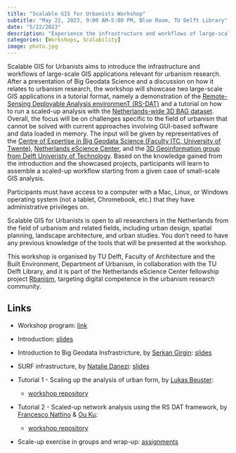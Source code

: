 ```yaml
---
title: "Scalable GIS for Urbanists Workshop"
subtitle: "May 22, 2023, 9:00 AM–5:00 PM, Blue Room, TU Delft Library"
date: "5/22/2023"
description: "Experience the infrastructure and workflows of large-scale GIS applications relevant for urbanism research."
categories: [Workshops, Scalability]
image: photo.jpg
---
```


Scalable GIS for Urbanists aims to introduce the infrastructure and workflows of large-scale GIS applications relevant for urbanism research. After a presentation of Big Geodata Science and a discussion on how it relates to urbanism research, the workshop will showcase two large-scale GIS applications in a tutorial format, namely a demonstration of the [Remote-Sensing Deployable Analysis environmenT (RS-DAT)](https://research-software-directory.org/projects/rs-dat) and a tutorial on how to run a scaled-up analysis with the [Netherlands-wide 3D BAG dataset](https://3dbag.nl/en/viewer). Overall, the focus will be on challenges specific to the field of urbanism that cannot be solved with current approaches involving GUI-based software and data loaded in memory. The input will be given by representatives of the [Centre of Expertise in Big Geodata Science (Faculty ITC, University of Twente)](https://urldefense.com/v3/__https://itc.nl/big-geodata__;!!PAKc-5URQlI!4gtYSXHLQTmXNqeCiziPw_FxD8H5xVpOcJMHNFwkYvqaTtwv3P13L8YhFRJ6uZfafZvykjKrHczciCFGSnyvkR3_$), [Netherlands eScience Center](https://www.esciencecenter.nl/), and the [3D Geoinformation group from Delft Univeristy of Technology](https://3d.bk.tudelft.nl/). Based on the knowledge gained from the introduction and the showcased projects, participants will learn to assemble a scaled-up workflow starting from a given case of small-scale GIS analysis.

Participants must have access to a computer with a Mac, Linux, or Windows operating system (not a tablet, Chromebook, etc.) that they have administrative privileges on.

Scalable GIS for Urbanists is open to all researchers in the Netherlands from the field of urbanism and related fields, including urban design, spatial planning, landscape architecture, and urban studies. You don't need to have any previous knowledge of the tools that will be presented at the workshop.

This workshop is organised by TU Delft, Faculty of Architecture and the Built Environment, Department of Urbanism, in collaboration with the TU Delft Library, and it is part of the Netherlands eScience Center fellowship project [Rbanism](https://www.esciencecenter.nl/claudiu-forgaci/), targeting digital competence in the urbanism research community.

## Links

- Workshop program: [link](https://rbanism.github.io/scalegis-workshop/)

- Introduction: [slides](https://github.com/Rbanism/scalegis-workshop/blob/main/docs/scalegis-slides.pdf)

- Introduction to Big Geodata Insfrastricture, by [Serkan Girgin](https://people.utwente.nl/s.girgin): [slides](https://doi.org/10.5281/zenodo.7957147)

- SURF infrastructure, by [Natalie Danezi](https://www.surf.nl/data-van-buitenaardse-proporties): [slides](https://github.com/Rbanism/scalegis-workshop/blob/main/docs/surf-slides.pdf)

- Tutorial 1 - Scaling up the analysis of urban form, by [Lukas Beuster](https://3d.bk.tudelft.nl/lbeuster/): 
  - [workshop repository](https://github.com/lukasbeuster/3dgeo_scalable_gis)

- Tutorial 2 - Scaled-up network analysis using the RS DAT framework, by [Francesco Nattino](https://www.esciencecenter.nl/team/dr-francesco-nattino/) & [Ou Ku](https://www.esciencecenter.nl/team/ou-ku-msc/):
  - [workshop repository](https://github.com/RS-DAT/2023-05-22-scalable-GIS)

- Scale-up exercise in groups and wrap-up: [assignments](https://github.com/Rbanism/scalegis-workshop/blob/main/docs/assignments.pdf)
